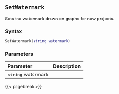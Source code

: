 ## `SetWatermark`

Sets the watermark drawn on graphs for new projects.

### Syntax {-}

``` .lua
SetWatermark(string watermark)
```


### Parameters {-}

**Parameter** | **Description**
| :-- | :-- |
|`string` watermark |      |


{{< pagebreak >}}